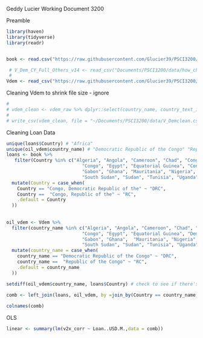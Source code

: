 Geddy Lucier
Working Document 3200 


Preamble
```r
library(haven)
library(tidyverse)
library(readr)


book <- read.csv("https://raw.githubusercontent.com/Glucier39/PSCI3200/refs/heads/main/data/how_china_lends_dataset_version_1_0__test/CLA-Database-Raw-Data-Public-2024-FIN.csv?token=GHSAT0AAAAAADAAVNNKMH3JPXPZU4KME6ZMZ7MN4TA") # China Loan Data

 # V_Dem_CY_Full_Others_v14 <- read_csv("Documents/PSCI3200/data/how_china_lends_dataset_version_1_0__test/V-Dem-CY-FullOthers-v14_csv_YyKfizl/V-Dem-CY-Full+Others-v14.csv")
 # 
Vdem <- read_csv("https://raw.githubusercontent.com/Glucier39/PSCI3200/refs/heads/main/data/V_Demclean.csv?token=GHSAT0AAAAAADAAVNNLDACV26L2EH47ARICZ7MOBQQ")

```


Cleaning Vdem to shrink file size - ignore 
```r
# 
# vdem_clean <- vdem_raw %>% dplyr::select(country_name, country_text_id, year, v2x_corr, v2x_execorr, v2x_pubcorr)
# 
# write_csv(vdem_clean, file = "~/Documents/PSCI3200/data/V_Demclean.csv")

```

Cleaning Loan Data
```r

unique(loans$Country) # "Africa" 
unique(oil_vdem$country_name) # "Democratic Republic of the Congo" "Republic of the Congo"    
loans <- book %>% 
   filter(Country %in% c("Algeria", "Angola", "Cameroon", "Chad", "Congo", 
                            "Congo", "Egypt", "Equatorial Guinea", "Congo, Democratic Republic of the", "Congo, Republic of the",
                            "Gabon", "Ghana", "Mauritania", "Nigeria",
                            "South Sudan", "Sudan", "Tunisia", "Uganda")) %>% # filter for Africa  
  mutate(Country = case_when(
    Country == "Congo, Democratic Republic of the" ~ "DRC",
    Country ==  "Congo, Republic of the" ~ "RC",
    .default = Country
  ))
  
  
oil_vdem <- Vdem %>%
  filter(country_name %in% c("Algeria", "Angola", "Cameroon", "Chad", "Congo", 
                            "Congo", "Egypt", "Equatorial Guinea", "Democratic Republic of the Congo", "Republic of the Congo", 
                            "Gabon", "Ghana",  "Mauritania", "Nigeria",
                            "South Sudan", "Sudan", "Tunisia", "Uganda")) %>%
  mutate(country_name = case_when(
    country_name == "Democratic Republic of the Congo" ~ "DRC",
    country_name ==  "Republic of the Congo" ~ "RC",
    .default = country_name
  ))

setdiff(oil_vdem$country_name, loans$Country) # check to see if there's still any differences between the country names

comb <- left_join(loans, oil_vdem, by =join_by(Country == country_name, Year == year)) # check later 
  
colnames(comb)
```


OLS
```r
linear <- summary(lm(v2x_corr ~ Loan..USD.M.,data = comb))


```

